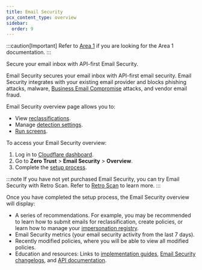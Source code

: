 ```yaml
---
title: Email Security
pcx_content_type: overview
sidebar:
  order: 9
---
```



:::caution[Important]
Refer to [Area 1](/email-security/) if you are looking for the Area 1 documentation.
:::

<Description>
Secure your email inbox with API-first Email Security.
</Description>

Email Security secures your email inbox with API-first email security. Email Security integrates with your existing email provider and blocks phishing attacks, malware, [Business Email Compromise](https://www.cloudflare.com/en-gb/learning/email-security/business-email-compromise-bec/) attacks, and vendor email fraud.

Email Security overview page allows you to:

- View [reclassifications](/cloudflare-one/email-security/email-monitoring/search-email/#reclassify-messages).
- Manage [detection settings](/cloudflare-one/email-security/detection-settings/).
- [Run screens](/cloudflare-one/email-security/email-monitoring/search-email/#screen-criteria).

To access your Email Security overview:

1. Log in to [Cloudflare dashboard](https://one.dash.cloudflare.com/).
2. Go to **Zero Trust** > **Email Security** > **Overview**.
3. Complete the [setup process](/cloudflare-one/email-security/setup/).

:::note
If you have not yet purchased Email Security, you can try Email Security with Retro Scan. Refer to [Retro Scan](/cloudflare-one/email-security/retro-scan/) to learn more.
:::

Once you have completed the setup process, the Email Security overview will display:

- A series of recommendations. For example, you may be recommended to learn how to submit emails for reclassification, create policies, or learn how to manage your [impersonation registry](/cloudflare-one/email-security/detection-settings/impersonation-registry/).
- Email Security metrics (your email security activity from the last 7 days).
- Recently modified policies, where you will be able to view all modified policies.
- Education and resources: Links to [implementation guides](/cloudflare-one/implementation-guides/), [Email Security changelogs](/cloudflare-one/changelog/email-security/), and [API documentation](https://developers.cloudflare.com/api/resources/email_security/subresources/investigate/methods/get/).
